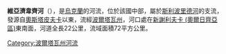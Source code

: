 '''維亞濟韋齊河'''（{{lang-uk|В'язівець}}），是[[烏克蘭|烏克蘭]]的河流，位於該國中部，屬於[[斯利波里德河|斯利波里德河]]的支流，發源自[[奧斯塔皮夫卡_(盧布尼區)|奧斯塔皮夫卡]]以東，流經[[波爾塔瓦州|波爾塔瓦州]]，河口處在[[新謝利夫卡_(奧爾日齊亞區)|新謝利夫卡 (奧爾日齊亞區)]]東南面，河道全長22公里，流域面積72平方公里。

{{DEFAULTSORT:В'язівець}}
[[Category:波爾塔瓦州河流|Category:波爾塔瓦州河流]]


{{Ukraine-river-stub}}